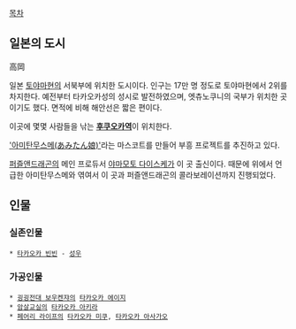 [[목차]]
== 일본의 도시 ==
高岡

일본 [[토야마]]현의 서북부에 위치한 도시이다. 인구는 17만 명 정도로 토야마현에서 2위를 차지한다. 예전부터 타카오카성의 성시로 발전하였으며, 엣츄노쿠니의 국부가 위치한 곳이기도 했다. 면적에 비해 해안선은 짧은 편이다.

이곳에 몇몇 사람들을 낚는 '''[[후쿠오카역]]'''이 위치한다.

[http://trap-takaoka.jp/ '아미탄무스메(あみたん娘)']라는 마스코트를 만들어 부흥 프로젝트를 추진하고 있다. 

[[퍼즐앤드래곤]]의 메인 프로듀서 [[야마모토 다이스케]]가 이 곳 출신이다. 때문에 위에서 언급한 아미탄무스메와 엮여서 이 곳과 퍼즐앤드래곤의 콜라보레이션까지 진행되었다.

== 인물 ==

=== 실존인물 ===
 * [[타카오카 빈빈]] - [[성우]]
=== 가공인물 ===
 * [[굉굉전대 보우켄쟈]]의 [[타카오카 에이지]]
 * [[암살교실]]의 [[타카오카 아키라]]
 * [[페어리 라이프]]의 [[타카오카 미쿠]], [[타카오카 아사가오]]
